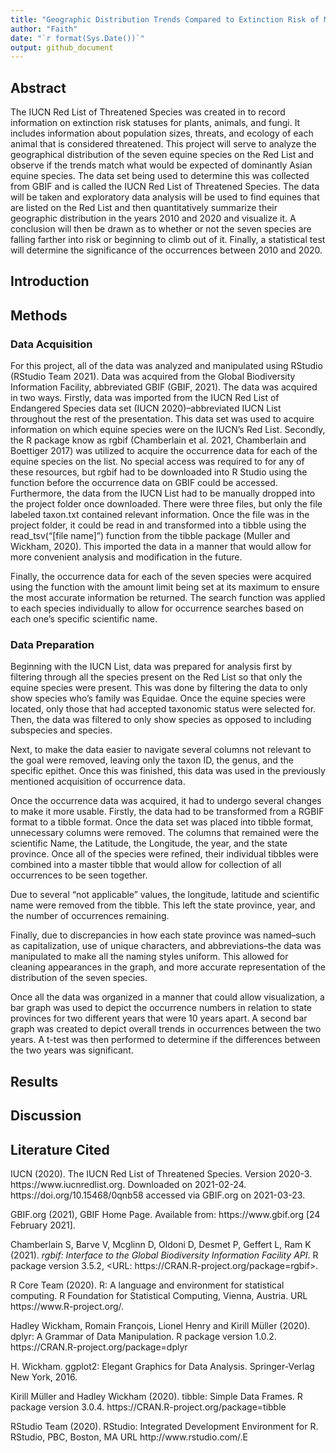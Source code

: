 ```yaml
---
title: "Geographic Distribution Trends Compared to Extinction Risk of Mammals on the IUCN Red List"
author: "Faith"
date: "`r format(Sys.Date())`"
output: github_document
---
```


## Abstract

The IUCN Red List of Threatened Species was created in to record information on extinction risk statuses for plants, animals, and fungi. It includes information about population sizes, threats, and ecology of each animal that is considered threatened. This project will serve to analyze the geographical distribution of the seven equine species on the Red List and observe if the trends match what would be expected of dominantly Asian equine species. The data set being used to determine this was collected from GBIF and is called the IUCN Red List of Threatened Species. The data will be taken and exploratory data analysis will be used to find equines that are listed on the Red List and then quantitatively summarize their geographic distribution in the years 2010 and 2020 and visualize it. A conclusion will then be drawn as to whether or not the seven species are falling farther into risk or beginning to climb out of it. Finally, a statistical test will determine the significance of the occurrences between 2010 and 2020.

## Introduction

## Methods

### Data Acquisition

For this project, all of the data was analyzed and manipulated using RStudio (RStudio Team 2021). Data was acquired from the Global Biodiversity Information Facility, abbreviated GBIF (GBIF, 2021). The data was acquired in two ways. Firstly, data was imported from the IUCN Red List of Endangered Species data set (IUCN 2020)--abbreviated IUCN List throughout the rest of the presentation. This data set was used to acquire information on which equine species were on the IUCN's Red List. Secondly, the R package know as rgbif (Chamberlain et al. 2021, Chamberlain and Boettiger 2017) was utilized to acquire the occurrence data for each of the equine species on the list. No special access was required to for any of these resources, but rgbif had to be downloaded into R Studio using the function before the occurrence data on GBIF could be accessed. Furthermore, the data from the IUCN List had to be manually dropped into the project folder once downloaded. There were three files, but only the file labeled taxon.txt contained relevant information. Once the file was in the project folder, it could be read in and transformed into a tibble using the read_tsv("[file name]") function from the tibble package (Muller and Wickham, 2020). This imported the data in a manner that would allow for more convenient analysis and modification in the future.

Finally, the occurrence data for each of the seven species were acquired using the function with the amount limit being set at its maximum to ensure the most accurate information be returned. The search function was applied to each species individually to allow for occurrence searches based on each one's specific scientific name.

### Data Preparation

Beginning with the IUCN List, data was prepared for analysis first by filtering through all the species present on the Red List so that only the equine species were present. This was done by filtering the data to only show species who's family was Equidae. Once the equine species were located, only those that had accepted taxonomic status were selected for. Then, the data was filtered to only show species as opposed to including subspecies and species.

Next, to make the data easier to navigate several columns not relevant to the goal were removed, leaving only the taxon ID, the genus, and the specific epithet. Once this was finished, this data was used in the previously mentioned acquisition of occurrence data.

Once the occurrence data was acquired, it had to undergo several changes to make it more usable. Firstly, the data had to be transformed from a RGBIF format to a tibble format. Once the data set was placed into tibble format, unnecessary columns were removed. The columns that remained were the scientific Name, the Latitude, the Longitude, the year, and the state province. Once all of the species were refined, their individual tibbles were combined into a master tibble that would allow for collection of all occurrences to be seen together.

Due to several "not applicable" values, the longitude, latitude and scientific name were removed from the tibble. This left the state province, year, and the number of occurrences remaining.

Finally, due to discrepancies in how each state province was named--such as capitalization, use of unique characters, and abbreviations--the data was manipulated to make all the naming styles uniform. This allowed for cleaning appearances in the graph, and more accurate representation of the distribution of the seven species.

Once all the data was organized in a manner that could allow visualization, a bar graph was used to depict the occurrence numbers in relation to state provinces for two different years that were 10 years apart. A second bar graph was created to depict overall trends in occurrences between the two years. A t-test was then performed to determine if the differences between the two years was significant.

## Results

## Discussion

## Literature Cited

IUCN (2020). The IUCN Red List of Threatened Species. Version 2020-3. https://www.iucnredlist.org. Downloaded on 2021-02-24. https://doi.org/10.15468/0qnb58 accessed via GBIF.org on 2021-03-23.

GBIF.org (2021), GBIF Home Page. Available from: https://www.gbif.org [24 February 2021].

Chamberlain S, Barve V, Mcglinn D, Oldoni D, Desmet P, Geffert L, Ram K (2021). _rgbif: Interface
to the Global Biodiversity Information Facility API_. R package version 3.5.2, <URL:
https://CRAN.R-project.org/package=rgbif>.

R Core Team (2020). R: A language and environment for statistical computing. R Foundation for
Statistical Computing, Vienna, Austria. URL https://www.R-project.org/.

Hadley Wickham, Romain François, Lionel Henry and Kirill Müller (2020). dplyr: A Grammar of Data
Manipulation. R package version 1.0.2. https://CRAN.R-project.org/package=dplyr

H. Wickham. ggplot2: Elegant Graphics for Data Analysis. Springer-Verlag New York, 2016.

Kirill Müller and Hadley Wickham (2020). tibble: Simple Data Frames. R package version 3.0.4.
https://CRAN.R-project.org/package=tibble

RStudio Team (2020). RStudio: Integrated Development Environment for R. RStudio, PBC, Boston, MA
URL http://www.rstudio.com/.E
